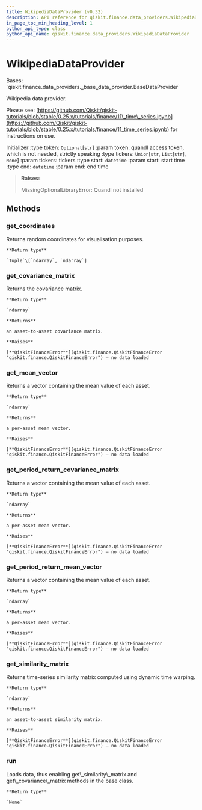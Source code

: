 ```yaml
---
title: WikipediaDataProvider (v0.32)
description: API reference for qiskit.finance.data_providers.WikipediaDataProvider in qiskit v0.32
in_page_toc_min_heading_level: 1
python_api_type: class
python_api_name: qiskit.finance.data_providers.WikipediaDataProvider
---
```


# WikipediaDataProvider

<Class id="qiskit.finance.data_providers.WikipediaDataProvider" isDedicatedPage={true} github="https://github.com/qiskit-community/qiskit-aqua/tree/stable/0.9/qiskit/finance/data_providers/wikipedia_data_provider.py" signature="WikipediaDataProvider(token=None, tickers=None, start=datetime.datetime(2016, 1, 1, 0, 0), end=datetime.datetime(2016, 1, 30, 0, 0))" modifiers="class">
  Bases: `qiskit.finance.data_providers._base_data_provider.BaseDataProvider`

  Wikipedia data provider.

  Please see: [https://github.com/Qiskit/qiskit-tutorials/blob/stable/0.25.x/tutorials/finance/11\_time\_series.ipynb](https://github.com/Qiskit/qiskit-tutorials/blob/stable/0.25.x/tutorials/finance/11_time_series.ipynb) for instructions on use.

  Initializer :type token: `Optional`\[`str`] :param token: quandl access token, which is not needed, strictly speaking :type tickers: `Union`\[`str`, `List`\[`str`], `None`] :param tickers: tickers :type start: `datetime` :param start: start time :type end: `datetime` :param end: end time

  > **Raises:**
  >
  > MissingOptionalLibraryError: Quandl not installed

  ## Methods

  <span id="qiskit-finance-data-providers-wikipediadataprovider-get-coordinates" />

  ### get\_coordinates

  <Function id="qiskit.finance.data_providers.WikipediaDataProvider.get_coordinates" signature="WikipediaDataProvider.get_coordinates()">
    Returns random coordinates for visualisation purposes.

    **Return type**

    `Tuple`\[`ndarray`, `ndarray`]
  </Function>

  <span id="qiskit-finance-data-providers-wikipediadataprovider-get-covariance-matrix" />

  ### get\_covariance\_matrix

  <Function id="qiskit.finance.data_providers.WikipediaDataProvider.get_covariance_matrix" signature="WikipediaDataProvider.get_covariance_matrix()">
    Returns the covariance matrix.

    **Return type**

    `ndarray`

    **Returns**

    an asset-to-asset covariance matrix.

    **Raises**

    [**QiskitFinanceError**](qiskit.finance.QiskitFinanceError "qiskit.finance.QiskitFinanceError") – no data loaded
  </Function>

  <span id="qiskit-finance-data-providers-wikipediadataprovider-get-mean-vector" />

  ### get\_mean\_vector

  <Function id="qiskit.finance.data_providers.WikipediaDataProvider.get_mean_vector" signature="WikipediaDataProvider.get_mean_vector()">
    Returns a vector containing the mean value of each asset.

    **Return type**

    `ndarray`

    **Returns**

    a per-asset mean vector.

    **Raises**

    [**QiskitFinanceError**](qiskit.finance.QiskitFinanceError "qiskit.finance.QiskitFinanceError") – no data loaded
  </Function>

  <span id="qiskit-finance-data-providers-wikipediadataprovider-get-period-return-covariance-matrix" />

  ### get\_period\_return\_covariance\_matrix

  <Function id="qiskit.finance.data_providers.WikipediaDataProvider.get_period_return_covariance_matrix" signature="WikipediaDataProvider.get_period_return_covariance_matrix()">
    Returns a vector containing the mean value of each asset.

    **Return type**

    `ndarray`

    **Returns**

    a per-asset mean vector.

    **Raises**

    [**QiskitFinanceError**](qiskit.finance.QiskitFinanceError "qiskit.finance.QiskitFinanceError") – no data loaded
  </Function>

  <span id="qiskit-finance-data-providers-wikipediadataprovider-get-period-return-mean-vector" />

  ### get\_period\_return\_mean\_vector

  <Function id="qiskit.finance.data_providers.WikipediaDataProvider.get_period_return_mean_vector" signature="WikipediaDataProvider.get_period_return_mean_vector()">
    Returns a vector containing the mean value of each asset.

    **Return type**

    `ndarray`

    **Returns**

    a per-asset mean vector.

    **Raises**

    [**QiskitFinanceError**](qiskit.finance.QiskitFinanceError "qiskit.finance.QiskitFinanceError") – no data loaded
  </Function>

  <span id="qiskit-finance-data-providers-wikipediadataprovider-get-similarity-matrix" />

  ### get\_similarity\_matrix

  <Function id="qiskit.finance.data_providers.WikipediaDataProvider.get_similarity_matrix" signature="WikipediaDataProvider.get_similarity_matrix()">
    Returns time-series similarity matrix computed using dynamic time warping.

    **Return type**

    `ndarray`

    **Returns**

    an asset-to-asset similarity matrix.

    **Raises**

    [**QiskitFinanceError**](qiskit.finance.QiskitFinanceError "qiskit.finance.QiskitFinanceError") – no data loaded
  </Function>

  <span id="qiskit-finance-data-providers-wikipediadataprovider-run" />

  ### run

  <Function id="qiskit.finance.data_providers.WikipediaDataProvider.run" signature="WikipediaDataProvider.run()">
    Loads data, thus enabling get\_similarity\_matrix and get\_covariance\_matrix methods in the base class.

    **Return type**

    `None`
  </Function>
</Class>

